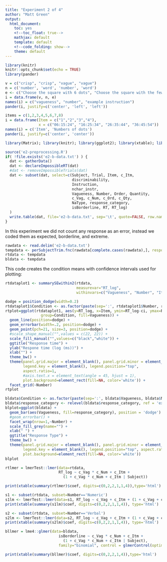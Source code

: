 ```yaml
---
title: "Experiment 2 of 4"
author: "Matt Green"
output:
  html_document:
    toc: yes
    <!--toc_float: true-->
    mathjax: default
    template: default
    <!--code_folding: show-->
    theme: default
---  
```

<style>
table, th, td {
    border: 1px grey;
    border-collapse: collapse;
    padding:2px 5px 2px 5px
}  
</style>

```r
library(knitr)
knitr::opts_chunk$set(echo = TRUE)
library(pander)
```

```r
v = c("crisp", "crisp", "vague", "vague")
n = c('number', 'word', 'number', 'word')
e <- c("Choose the square with 6 dots", "Choose the square with the fewest dots", "Choose a square with about 10 dots", "Choose a square with few dots")
i = data.frame(v, n, e)
names(i) = c("vagueness", "number", "example instruction")
pander(i, justify=c('center', 'left', 'left'))
```

```r
items = c(1,2,3,4,5,6,7,8)
i = data.frame(Item = c("1","2","3","4"),
               x = c("06:15:24", "16:25:34", "26:35:44", "36:45:54"))
names(i) = c('Item', 'Numbers of dots')
pander(i, justify=c('center', 'center'))
```

```r
library(Matrix); library(knitr); library(ggplot2); library(xtable); library(gridExtra); library(lme4); library(lmerTest);  library(data.table); library(dplyr); library(dtplyr); library(pander); library(LMERConvenienceFunctions); source('summarySEwithin2.R'); source('e2-preprocessing.R')
```

```r
source('e2-preprocessing.R')
if( !file.exists('e2-b-data.txt') ) {
  dat <- gatherData() 
  dat <- declareImpossibleRT(dat)
  #dat <- removeImpossibleTrials(dat)
  dat <- subset(dat, select=c(Subject, Trial, Item, c_Itm, 
                              discriminability, 
                              Instruction,
                              nchar_instr,
                              Vagueness, Number, Order, Quantity, 
                              c_Vag, c_Num, c_Ord, c_Qty,
                              NaType, response_category, 
                              isBorderline, RT, RT_log)
  )
  write.table(dat, file='e2-b-data.txt', sep='\t', quote=FALSE, row.names = FALSE)
}
```

In this experiment we did not count any response as an error, instead we coded them as expected, borderline, and extreme.

```r
rawdata <- read.delim('e2-b-data.txt')
tempdata <- perSubjectTrim.fnc(rawdata[complete.cases(rawdata),], response='RT', subject='Subject', trim = 2.5)$data
rtdata <- tempdata
bldata <- tempdata
```

This code creates the condition means with confidence intervals used for plotting:

```r
rtdataplot1 <- summarySEwithin2(rtdata, 
                                measurevar="RT_log", 
                                withinvars=c("Vagueness", "Number", "Item"), idvar="Subject")
```

```r
dodge = position_dodge(width=0.2)
rtdataplot1$Condition <- as.factor(paste(sep=':', rtdataplot1$Number, rtdataplot1$Vagueness))
rtplot=ggplot(rtdataplot1, aes(y=RT_log, x=Item, ymin=RT_log-ci, ymax=RT_log+ci,
                group=Condition, fill=Vagueness)) +
  geom_line(position=dodge) +
  geom_errorbar(width=.2, position=dodge) +
  geom_point(pch=21, size=3, position=dodge) +
  #scale_shape_manual("",values = c(22, 22)) +
  scale_fill_manual("",values=c("black","white")) +
  ggtitle("Response time") +
  ylab("Respone time (log (ms))") + 
  xlab("") +
  theme_bw() +
  theme(panel.grid.major = element_blank(), panel.grid.minor = element_blank(),
        legend.key = element_blank(), legend.position="top",
        aspect.ratio=1,
        #axis.text.x = element_text(angle = 45, hjust = 1),
        plot.background=element_rect(fill=NA, color='white')) +
  facet_grid(~Number)
rtplot
```

```r
bldata$Condition <- as.factor(paste(sep=':', bldata$Vagueness, bldata$Number))
bldata$response_category <- relevel(bldata$response_category, ref = 'expected')
blplot=ggplot(bldata) + 
  geom_bar(aes(Vagueness, fill=response_category), position = 'dodge') +
  #geom_errorbar() +
  facet_wrap(nrow=1,~Number) +
  scale_fill_grey(name="") +
  xlab(" ") +
  ggtitle("Response Type") +
  theme_bw() + 
  theme(panel.grid.major = element_blank(), panel.grid.minor = element_blank(),
        legend.key = element_blank(), legend.position="top", aspect.ratio=1,
        plot.background=element_rect(fill=NA, color='white'))
blplot
```

```r
rtlmer = lmerTest::lmer(data=rtdata,
                        RT_log ~ c_Vag * c_Num + c_Itm +
                          (1 + c_Vag * c_Num + c_Itm | Subject))
```

```r
print(xtable(summary(rtlmer)$coef, digits=c(0,2,2,1,1,4)),type='html')
```

```r
s1 <- subset(rtdata, subset=Number=='Numeric')
s1lm <- lmerTest::lmer(data=s1, RT_log ~ c_Vag + c_Itm + (1 + c_Vag + c_Itm | Subject))
print(xtable(summary(s1lm)$coef, digits=c(0,2,2,1,1,4)), type='html')
```

```r
s2 <- subset(rtdata, subset=Number=='Verbal')
s2lm <- lmerTest::lmer(data=s2, RT_log ~ c_Vag + c_Itm + (1 + c_Vag + c_Itm | Subject))
print(xtable(summary(s2lm)$coef, digits=c(0,2,2,1,1,4)), type='html')
```

```r
bllmer = lme4::glmer(data=bldata,
                        isBorderline ~ c_Vag * c_Num + c_Itm +
                          (1 + c_Vag * c_Num + c_Itm | Subject),
                        family="binomial", control = glmerControl(optimizer = "bobyqa"))
```

```r
print(xtable(summary(bllmer)$coef, digits=c(0,2,2,1,4)),type='html')
```


